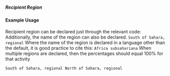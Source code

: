 ===== Recipient Region ===== 
{{for revison 1.02}}

==== Example Usage ====

Recipient region can be declared just through the relevant code:
<code xml>
<recipient-region code="289"/>
</code>
Additionally, the name of the region can also be declared.
<code xml>
<recipient-region code="289">South of Sahara, regional<recipient-region>
</code>
Where the name of the region is declared in a language other than the default, it is good practice to cite this:
<code xml>
<recipient-region code="289" xml:lang="es">Africa subsahariana</recipient-region>
</code>
When multiple regions are declared, then the percentages should equal 100% for that activity

<code xml>
<recipient-region percentage="60" code="289">South of Sahara, regional</recipient-region>
<recipient-region percentage="40" code="189">North of Sahara, regional</recipient-region>
</code>
